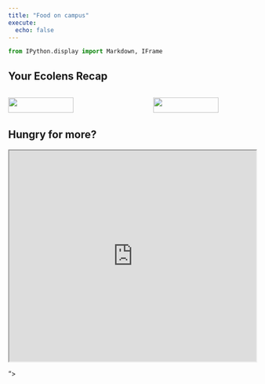 ```yaml
---
title: "Food on campus"
execute:
  echo: false
---
```


```python
from IPython.display import Markdown, IFrame
```

## Your Ecolens Recap

:::: {.columns}

::: {.column width="45%"}
![](../assets/ecolens_0.png){width=80%}
:::

::: {.column width="10%"}
<!-- empty column to create gap -->
:::

::: {.column width="45%"}
![](../assets/ecolens_1.png){width=80%}
:::

::::

## Hungry for more?

<iframe style="width:100%;height:430px" src="https://campus.epfl.ch/food/"></iframe>"></iframe>
